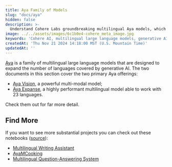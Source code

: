```yaml
---
title: Aya Family of Models
slug: "docs/aya"
hidden: false
description: >-
  Understand Cohere Labs groundbreaking multilingual Aya models, which aim to bring many more languages into generative AI.
image: ../../assets/images/6c1b0e4-cohere_meta_image.jpg
keywords: 'Cohere AI, multilingual large language models, generative AI'
createdAt: 'Thu Nov 21 2024 14:18:00 MST (U.S. Mountain Time)'
updatedAt: ''
---
```


[Aya](https://cohere.com/research/aya) is a family of multilingual large language models that are designed to expand the number of languages covered by generative AI. The two documents in this section cover the two primary Aya offerings:

- [Aya Vision](https://docs.cohere.com/docs/aya-multimodal), a powerful multi-modal model;
- [Aya Expanse](/docs/aya-expanse), a highly performant multilingual model able to work with 23 languages.

Check them out for far more detail.

## Find More

If you want to see more substantial projects you can check out these notebooks ([source](https://huggingface.co/CohereForAI/aya-expanse-32b)):

- [Multilingual Writing Assistant](https://colab.research.google.com/drive/1SRLWQ0HdYN_NbRMVVUHTDXb-LSMZWF60)
- [AyaMCooking](https://colab.research.google.com/drive/1-cnn4LXYoZ4ARBpnsjQM3sU7egOL_fLB?usp=sharing)
- [Multilingual Question-Answering System](https://colab.research.google.com/drive/1bbB8hzyzCJbfMVjsZPeh4yNEALJFGNQy?usp=sharing)
